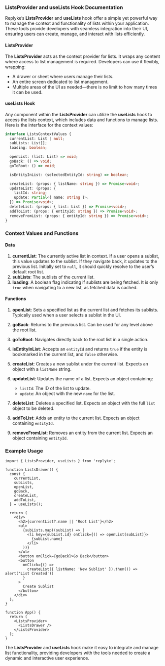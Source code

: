 
### ListsProvider and useLists Hook Documentation

Replyke’s **ListsProvider** and **useLists** hook offer a simple yet powerful way to manage the context and functionality of lists within your application. These tools provide developers with seamless integration into their UI, ensuring users can create, manage, and interact with lists efficiently.

#### ListsProvider

The **ListsProvider** acts as the context provider for lists. It wraps any content where access to list management is required. Developers can use it flexibly, wrapping:

-   A drawer or sheet where users manage their lists.
-   An entire screen dedicated to list management.
-   Multiple areas of the UI as needed—there is no limit to how many times it can be used.

#### useLists Hook

Any component within the **ListsProvider** can utilize the **useLists** hook to access the lists context, which includes data and functions to manage lists. Here is the interface for the context values:

```typescript
interface ListsContextValues {
  currentList: List | null;
  subLists: List[];
  loading: boolean;

  openList: (list: List) => void;
  goBack: () => void;
  goToRoot: () => void;

  isEntityInList: (selectedEntityId: string) => boolean;

  createList: (props: { listName: string }) => Promise<void>;
  updateList: (props: {
    listId: string;
    update: Partial<{ name: string }>;
  }) => Promise<void>;
  deleteList: (props: { list: List }) => Promise<void>;
  addToList: (props: { entityId: string }) => Promise<void>;
  removeFromList: (props: { entityId: string }) => Promise<void>;
}

```

### Context Values and Functions

#### Data

1.  **currentList**: The currently active list in context. If a user opens a sublist, this value updates to the sublist. If they navigate back, it updates to the previous list. Initially set to `null`, it should quickly resolve to the user’s default root list.
2.  **subLists**: The sublists of the current list.
3.  **loading**: A boolean flag indicating if sublists are being fetched. It is only `true` when navigating to a new list, as fetched data is cached.

#### Functions

1.  **openList**: Sets a specified list as the current list and fetches its sublists. Typically used when a user selects a sublist in the UI.
    
2.  **goBack**: Returns to the previous list. Can be used for any level above the root list.
    
3.  **goToRoot**: Navigates directly back to the root list in a single action.
    
4.  **isEntityInList**: Accepts an `entityId` and returns `true` if the entity is bookmarked in the current list, and `false` otherwise.
    
5.  **createList**: Creates a new sublist under the current list. Expects an object with a `listName` string.
    
6.  **updateList**: Updates the name of a list. Expects an object containing:
    
    -   `listId`: The ID of the list to update.
    -   `update`: An object with the new `name` for the list.
7.  **deleteList**: Deletes a specified list. Expects an object with the full `list` object to be deleted.
    
8.  **addToList**: Adds an entity to the current list. Expects an object containing `entityId`.
    
9.  **removeFromList**: Removes an entity from the current list. Expects an object containing `entityId`.
    

### Example Usage

```tsx
import { ListsProvider, useLists } from 'replyke';

function ListsDrawer() {
  const {
    currentList,
    subLists,
    openList,
    goBack,
    createList,
    addToList,
  } = useLists();

  return (
    <div>
      <h2>{currentList?.name || 'Root List'}</h2>
      <ul>
        {subLists.map((subList) => (
          <li key={subList.id} onClick={() => openList(subList)}>
            {subList.name}
          </li>
        ))}
      </ul>
      <button onClick={goBack}>Go Back</button>
      <button
        onClick={() =>
          createList({ listName: 'New Sublist' }).then(() => alert('List Created'))
        }
      >
        Create Sublist
      </button>
    </div>
  );
}

function App() {
  return (
    <ListsProvider>
      <ListsDrawer />
    </ListsProvider>
  );
}

```

The **ListsProvider** and **useLists** hook make it easy to integrate and manage list functionality, providing developers with the tools needed to create a dynamic and interactive user experience.